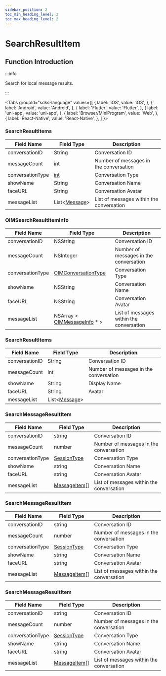 ```yaml
---
sidebar_position: 2
toc_min_heading_level: 2
toc_max_heading_level: 2
---
```


# SearchResultItem

## Function Introduction

:::info

Search for local message results.

:::

<Tabs
groupId="sdks-language"
values={[
{ label: 'iOS', value: 'iOS', },
{ label: 'Android', value: 'Android', },
{ label: 'Flutter', value: 'Flutter', },
{ label: 'uni-app', value: 'uni-app', },
{ label: 'Browser/MiniProgram', value: 'Web', },
{ label: 'React-Native', value: 'React-Native', },
]
}>

<TabItem value="Flutter">

### SearchResultItems

| Field Name       | Field Type                                               | Description                                 |
| ---------------- | -------------------------------------------------------- | ------------------------------------------- |
| conversationID   | String                                                   | Conversation ID                             |
| messageCount     | int                                                      | Number of messages in the conversation      |
| conversationType | [int](/enum/conversationType.mdx)                        | Conversation Type                           |
| showName         | String                                                   | Conversation Name                           |
| faceURL          | String                                                   | Conversation Avatar                         |
| messageList      | List<[Message](/class/message/messageInfo.mdx)> | List of messages within the conversation    |

</TabItem>

<TabItem value="iOS">

### OIMSearchResultItemInfo

| Field Name       | Field Type                                                           | Description                                 |
| ---------------- | -------------------------------------------------------------------- | ------------------------------------------- |
| conversationID   | NSString                                                             | Conversation ID                             |
| messageCount     | NSInteger                                                            | Number of messages in the conversation      |
| conversationType | [OIMConversationType](/enum/conversationType.mdx)            | Conversation Type                           |
| showName         | NSString                                                             | Conversation Name                           |
| faceURL          | NSString                                                             | Conversation Avatar                         |
| messageList      | NSArray < [OIMMessageInfo](/class/message/messageInfo.mdx) \* > | List of messages within the conversation    |

</TabItem>

<TabItem value="Android">

### SearchResultItems

| Field Name       | Field Type                                               | Description                                 |
| ---------------- | -------------------------------------------------------- | ------------------------------------------- |
| conversationID   | String                                                   | Conversation ID                             |
| messageCount     | int                                                      | Number of messages in the conversation      |
| showName         | String                                                   | Display Name                                |
| faceURL          | String                                                   | Avatar                                      |
| messageList      | List<[Message](/class/message/messageInfo.mdx)> |

</TabItem>

<TabItem value="Web">

### SearchMessageResultItem

| Field Name       | Field Type                                               | Description                                 |
| ---------------- | -------------------------------------------------------- | ------------------------------------------- |
| conversationID   | string                                                   | Conversation ID                             |
| messageCount     | number                                                   | Number of messages in the conversation      |
| conversationType | [SessionType](/enum/conversationType.mdx)        | Conversation Type                           |
| showName         | string                                                   | Conversation Name                           |
| faceURL          | string                                                   | Conversation Avatar                         |
| messageList      | [MessageItem](/class/message/messageInfo.mdx)[] | List of messages within the conversation    |

</TabItem>

<TabItem value="uni-app">

### SearchMessageResultItem

| Field Name       | Field Type                                               | Description                                 |
| ---------------- | -------------------------------------------------------- | ------------------------------------------- |
| conversationID   | string                                                   | Conversation ID                             |
| messageCount     | number                                                   | Number of messages in the conversation      |
| conversationType | [SessionType](/enum/conversationType.mdx)        | Conversation Type                           |
| showName         | string                                                   | Conversation Name                           |
| faceURL          | string                                                   | Conversation Avatar                         |
| messageList      | [MessageItem](/class/message/messageInfo.mdx)[] | List of messages within the conversation    |

</TabItem>

<TabItem value="React-Native">

### SearchMessageResultItem

| Field Name       | Field Type                                               | Description                                 |
| ---------------- | -------------------------------------------------------- | ------------------------------------------- |
| conversationID   | string                                                   | Conversation ID                             |
| messageCount     | number                                                   | Number of messages in the conversation      |
| conversationType | [SessionType](/enum/conversationType.mdx)        | Conversation Type                           |
| showName         | string                                                   | Conversation Name                           |
| faceURL          | string                                                   | Conversation Avatar                         |
| messageList      | [MessageItem](/class/message/messageInfo.mdx)[] | List of messages within the conversation    |

</TabItem>

</Tabs>